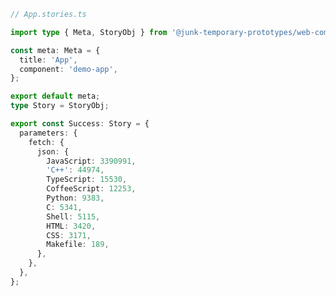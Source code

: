 ```ts
// App.stories.ts

import type { Meta, StoryObj } from '@junk-temporary-prototypes/web-components';

const meta: Meta = {
  title: 'App',
  component: 'demo-app',
};

export default meta;
type Story = StoryObj;

export const Success: Story = {
  parameters: {
    fetch: {
      json: {
        JavaScript: 3390991,
        'C++': 44974,
        TypeScript: 15530,
        CoffeeScript: 12253,
        Python: 9383,
        C: 5341,
        Shell: 5115,
        HTML: 3420,
        CSS: 3171,
        Makefile: 189,
      },
    },
  },
};
```
